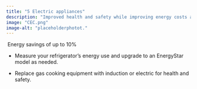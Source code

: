 ```yaml
---
title: "5 Electric appliances"
description: "Improved health and safety while improving energy costs and reducing fossil fuel usage"
image: "CEC.png"
image-alt: "placeholderphotot."
---
```


 Energy savings of up to 10%

-   Measure your refrigerator’s energy use and upgrade to an EnergyStar model as needed. 

-   Replace gas cooking equipment with induction or electric for health and safety.
